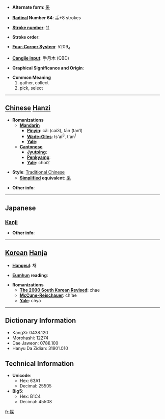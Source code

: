 * '''Alternate form''': [[采]]

* '''[[Wiktionary:Chinese radical index| Radical]] Number 64''': [[Wiktionary:Chinese radical index 手|手]]+8 strokes

* '''[[Wiktionary:Chinese total strokes index|Stroke number]]''': [[Wiktionary:Chinese total strokes index 11|11]]

* '''Stroke order''': 

* '''[[Wiktionary:Chinese four corner index|Four-Corner System]]''': 5209<sub>4</sub>

* '''[[Wiktionary:Chinese Cangjie index|Cangjie input]]''': 手月木 (QBD)

* '''Graphical Significance and Origin''': 

* '''Common Meaning'''
*#gather, collect
*# pick, select


----

== [[Chinese]] [[Hanzi]] ==

* '''Romanizations'''
** '''[[Mandarin]]'''
*** '''[[Pinyin]]''': cǎi (cai3), tān (tan1)
*** '''[[Wade-Giles]]''': ts'ai<sup>3</sup>, t'an<sup>1</sup>
*** '''[[Yale]]''': 
** '''[[Cantonese]]'''
*** '''[[Jyutping]]''':
*** '''[[Penkyamp]]''': 
*** '''[[Yale]]''': choi2

* '''Style''': [[Traditional Chinese]] 
** '''[[Simplified Chinese|Simplified]] equivalent''': [[采]]

* '''Other info''': 

----

==Japanese==
===[[Kanji]]===
{{kanji|on readings=[[さい]] (sai)
|kun readings=[[とる]] (toru)
}}

* '''Other info''':  

----

== [[Korean]] [[Hanja]] ==

* '''[[Hangeul]]''': 채

* '''[[Eumhun]] reading''': 

* '''Romanizations'''
** '''[[The 2000 South Korean Revised Romanization|The 2000 South Korean Revised]]''': chae
** '''[[McCune-Reischauer]]''': ch'ae
** '''[[Yale]]''': chya

----

== Dictionary Information ==

* KangXi: 0438.120
* Morohashi: 12274
* Dae Jaweon: 0788.100
* Hanyu Da Zidian: 31901.010

== Technical Information ==

* '''Unicode''':
** Hex: 63A1
** Decimal: 25505
* '''Big5''':
** Hex: B1C4
** Decimal: 45508

[[fr:採]]